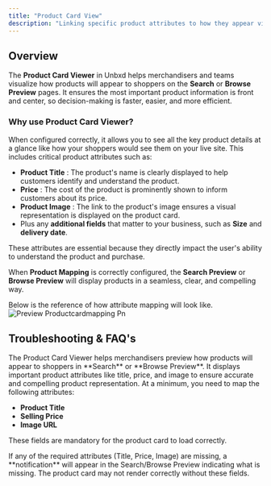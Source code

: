 ```yaml
---
title: "Product Card View"
description: "Linking specific product attributes to how they appear visually on the product listing or search results page."
---
```


## Overview

The **Product Card Viewer** in Unbxd helps merchandisers and teams visualize how products will appear to shoppers on the **Search** or **Browse Preview** pages. It ensures the most important product information is front and center, so decision-making is faster, easier, and more efficient.

### Why use Product Card Viewer?

When configured correctly, it allows you to see all the key product details at a glance like how your shoppers would see them on your live site. This includes critical product attributes such as:

- **Product Title** : The product's name is clearly displayed to help customers identify and understand the product.
- **Price** : The cost of the product is prominently shown to inform customers about its price.
- **Product Image** : The link to the product's image ensures a visual representation is displayed on the product card.
- Plus any **additional fields** that matter to your business, such as **Size** and **delivery date**.

These attributes are essential because they directly impact the user's ability to understand the product and purchase.

When **Product Mapping** is correctly configured, the **Search Preview** or **Browse Preview** will display products in a seamless, clear, and compelling way.

Below is the reference of how attribute mapping will look like.\
![Preview Productcardmapping Pn](/images/Preview_productcardmapping.png)

## Troubleshooting &  FAQ's

<Accordion title="What is the Product Card Viewer used for?" icon="sparkles">
  The Product Card Viewer helps merchandisers preview how products will appear to shoppers in **Search** or **Browse Preview**. It displays important product attributes like title, price, and image to ensure accurate and compelling product representation.
</Accordion>

<Accordion title="What are the required attributes for product cards to display properly?" icon="sparkles">
  At a minimum, you need to map the following attributes:

  - **Product Title**
  - **Selling Price**
  - **Image URL**

  These fields are mandatory for the product card to load correctly.
</Accordion>

<Accordion title="What happens if an essential attribute is not mapped?" icon="sparkles">
  If any of the required attributes (Title, Price, Image) are missing, a **notification** will appear in the Search/Browse Preview indicating what is missing. The product card may not render correctly without these fields.
</Accordion>